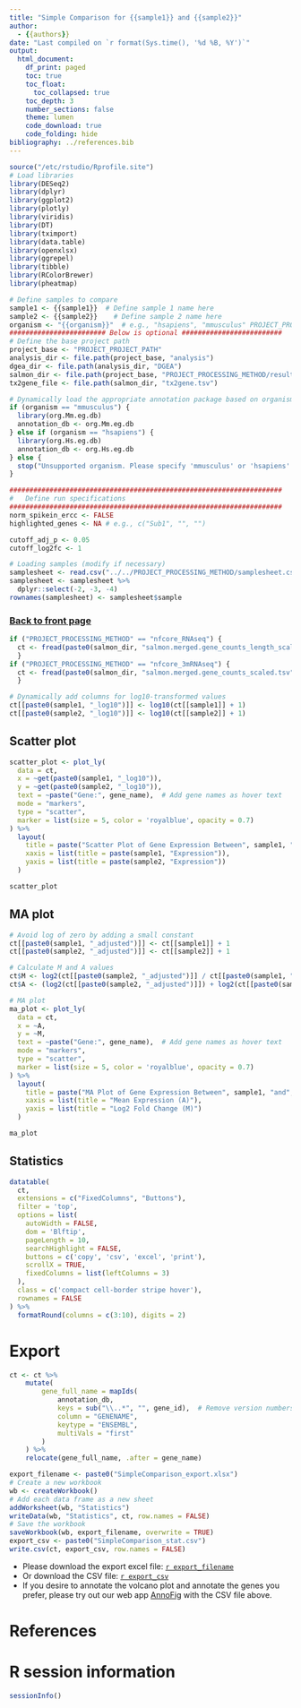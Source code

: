 ```yaml
---
title: "Simple Comparison for {{sample1}} and {{sample2}}"
author:
  - {{authors}}
date: "Last compiled on `r format(Sys.time(), '%d %B, %Y')`"
output:
  html_document:
    df_print: paged
    toc: true
    toc_float:
      toc_collapsed: true
    toc_depth: 3
    number_sections: false
    theme: lumen
    code_download: true
    code_folding: hide
bibliography: ../references.bib
---
```


```r
source("/etc/rstudio/Rprofile.site")
# Load libraries
library(DESeq2)
library(dplyr)
library(ggplot2)
library(plotly)
library(viridis) 
library(DT)
library(tximport)
library(data.table)
library(openxlsx)
library(ggrepel)
library(tibble)
library(RColorBrewer)
library(pheatmap)

# Define samples to compare
sample1 <- {{sample1}}  # Define sample 1 name here
sample2 <- {{sample2}}    # Define sample 2 name here
organism <- "{{organism}}"  # e.g., "hsapiens", "mmusculus" PROJECT_PROCESSING_ORGANISM
######################## Below is optional #########################
# Define the base project path
project_base <- "PROJECT_PROJECT_PATH"
analysis_dir <- file.path(project_base, "analysis")
dgea_dir <- file.path(analysis_dir, "DGEA")
salmon_dir <- file.path(project_base, "PROJECT_PROCESSING_METHOD/results/star_salmon")
tx2gene_file <- file.path(salmon_dir, "tx2gene.tsv")

# Dynamically load the appropriate annotation package based on organism
if (organism == "mmusculus") {
  library(org.Mm.eg.db)
  annotation_db <- org.Mm.eg.db
} else if (organism == "hsapiens") {
  library(org.Hs.eg.db)
  annotation_db <- org.Hs.eg.db
} else {
  stop("Unsupported organism. Please specify 'mmusculus' or 'hsapiens'.")
}

####################################################################
#   Define run specifications
####################################################################
norm_spikein_ercc <- FALSE
highlighted_genes <- NA # e.g., c("Sub1", "", "")

cutoff_adj_p <- 0.05
cutoff_log2fc <- 1

# Loading samples (modify if necessary)
samplesheet <- read.csv("../../PROJECT_PROCESSING_METHOD/samplesheet.csv")
samplesheet <- samplesheet %>%
  dplyr::select(-2, -3, -4)
rownames(samplesheet) <- samplesheet$sample
```

### [Back to front page](../Analysis_Report_RNAseq.html)

```r
if ("PROJECT_PROCESSING_METHOD" == "nfcore_RNAseq") {
  ct <- fread(paste0(salmon_dir, "salmon.merged.gene_counts_length_scaled.tsv"))
  }
if ("PROJECT_PROCESSING_METHOD" == "nfcore_3mRNAseq") {
  ct <- fread(paste0(salmon_dir, "salmon.merged.gene_counts_scaled.tsv"))
  }

# Dynamically add columns for log10-transformed values
ct[[paste0(sample1, "_log10")]] <- log10(ct[[sample1]] + 1)
ct[[paste0(sample2, "_log10")]] <- log10(ct[[sample2]] + 1)
```

## Scatter plot

```r
scatter_plot <- plot_ly(
  data = ct,
  x = ~get(paste0(sample1, "_log10")),
  y = ~get(paste0(sample2, "_log10")),
  text = ~paste("Gene:", gene_name),  # Add gene names as hover text
  mode = "markers",
  type = "scatter",
  marker = list(size = 5, color = 'royalblue', opacity = 0.7)
) %>%
  layout(
    title = paste("Scatter Plot of Gene Expression Between", sample1, "and", sample2),
    xaxis = list(title = paste(sample1, "Expression")),
    yaxis = list(title = paste(sample2, "Expression"))
  )

scatter_plot
```

## MA plot

```r
# Avoid log of zero by adding a small constant
ct[[paste0(sample1, "_adjusted")]] <- ct[[sample1]] + 1
ct[[paste0(sample2, "_adjusted")]] <- ct[[sample2]] + 1

# Calculate M and A values
ct$M <- log2(ct[[paste0(sample2, "_adjusted")]] / ct[[paste0(sample1, "_adjusted")]])
ct$A <- (log2(ct[[paste0(sample2, "_adjusted")]]) + log2(ct[[paste0(sample1, "_adjusted")]])) / 2

# MA plot
ma_plot <- plot_ly(
  data = ct,
  x = ~A,
  y = ~M,
  text = ~paste("Gene:", gene_name),  # Add gene names as hover text
  mode = "markers",
  type = "scatter",
  marker = list(size = 5, color = 'royalblue', opacity = 0.7)
) %>%
  layout(
    title = paste("MA Plot of Gene Expression Between", sample1, "and", sample2),
    xaxis = list(title = "Mean Expression (A)"),
    yaxis = list(title = "Log2 Fold Change (M)")
  )

ma_plot
```

## Statistics

```r
datatable(
  ct,
  extensions = c("FixedColumns", "Buttons"),
  filter = 'top',
  options = list(
    autoWidth = FALSE,
    dom = 'Blftip',
    pageLength = 10,
    searchHighlight = FALSE,
    buttons = c('copy', 'csv', 'excel', 'print'),
    scrollX = TRUE,
    fixedColumns = list(leftColumns = 3)
  ),
  class = c('compact cell-border stripe hover'),
  rownames = FALSE
) %>%
  formatRound(columns = c(3:10), digits = 2)
```

# Export

```r
ct <- ct %>%
    mutate(
        gene_full_name = mapIds(
            annotation_db,
            keys = sub("\\..*", "", gene_id),  # Remove version numbers if present
            column = "GENENAME",
            keytype = "ENSEMBL",
            multiVals = "first"
        )
    ) %>%
    relocate(gene_full_name, .after = gene_name)

export_filename <- paste0("SimpleComparison_export.xlsx")
# Create a new workbook
wb <- createWorkbook()
# Add each data frame as a new sheet
addWorksheet(wb, "Statistics")
writeData(wb, "Statistics", ct, row.names = FALSE)
# Save the workbook
saveWorkbook(wb, export_filename, overwrite = TRUE)
export_csv <- paste0("SimpleComparison_stat.csv")
write.csv(ct, export_csv, row.names = FALSE)
```

- Please download the export excel file: [`r export_filename`](`r export_filename`)
- Or download the CSV file: [`r export_csv`](`r export_csv`)
- If you desire to annotate the volcano plot and annotate the genes you prefer, please try out our web app [AnnoFig](https://genomics.rwth-aachen.de/annofig/) with the CSV file above.

# References

<div id="refs"></div>

# R session information

```r
sessionInfo()
```